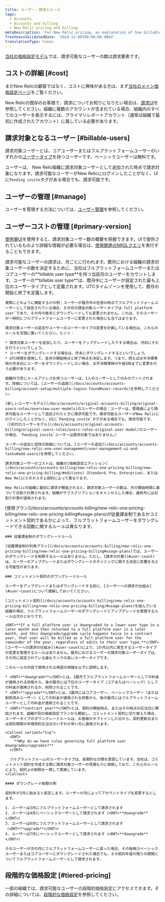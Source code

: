 ```yaml
---
title: ユーザー：請求とルール
tags:
  - Accounts
  - Accounts and billing
  - New Relic pricing and billing
metaDescription: 'For New Relic pricing, an explanation of how billable users are calculated and rules for downgrading users.'
freshnessValidatedDate: '2024-11-08T00:00:00.000Z'
translationType: human
---
```


[当社の価格設定モデル](/docs/accounts/accounts-billing/new-relic-one-pricing-billing/new-relic-one-pricing-billing)では、請求可能なユーザーの数は請求要素です。

## コストの詳細 [#cost]

まだNew Relicの顧客ではなく、コストに興味がある方は、まず[当社のメイン価格設定ページ](https://newrelic.com/pricing)をご覧ください。

New Relicの既存のお客様で、請求についてお知りになりたい場合は、[請求UI](/docs/accounts/accounts-billing/general-account-settings/introduction-account-settings)を参照してください。組織に複数のアカウントが含まれている場合、組織内のすべてのユーザーを表示するには、プライマリレポートアカウント（通常は組織で最初に作成されたアカウント）に属している必要があります。

## 請求対象となるユーザー [#billable-users]

請求対象ユーザーとは、コアユーザーまたはフルプラットフォームユーザーのいずれかの[ユーザータイプ](/docs/accounts/accounts-billing/new-relic-one-user-management/user-type)を持つユーザーです。ベーシックユーザーは無料です。

ユーザーは、 New Relic組織に請求対象ユーザーとして追加された時点で請求対象になります。請求可能なユーザーがNew Relicにログインしたことがなく、UIに`Pending invite`タグがある場合でも、請求可能です。

## ユーザーの管理 [#manage]

ユーザーを管理する方法については、[ユーザー管理](/docs/accounts/accounts-billing/new-relic-one-user-management/user-management-ui-and-tasks)を参照してください。

## ユーザーコストの管理 [#primary-version]

[使用量UI](/docs/accounts/accounts-billing/general-account-settings/introduction-account-settings/#pricing)を使用すると、請求対象ユーザー数の概要を把握できます。UIで提供されているものより詳細な情報が必要な場合は、[使用関連のNRQLクエリ](/docs/accounts/accounts-billing/new-relic-one-pricing-billing/usage-queries-alerts)を実行することもできます。

<CollapserGroup>
  <Collapser id="user-count" title="請求対象ユーザーのカウント方法">
    請求可能なユーザーの請求は、月ごとに行われます。暦月における組織の請求対象ユーザーの数を決定するために、当社はフルプラットフォームユーザーまたはコアユーザーの<DNT>**billable user type**</DNT>を持つ当該月のユーザーをカウントします。ユーザーの<DNT>**billable user type**</DNT>は、暦月中にユーザーが設定された最も上位のユーザータイプとして定義されます。UTCタイムゾーンを使用して、暦月の開始と終了を定義します。

    実際にどのように機能するかの例：ユーザーが暦月中の任意の時点でフルプラットフォームユーザーとして設定されている場合、その月の課金対象ユーザータイプは`full platform user`であり、その月の後半にダウングレードしても変更されません。これは、そのユーザーが一時的にフルプラットフォームユーザーに変更された場合にも当てはまります。

    請求対象ユーザーの追加やユーザーのユーザータイプの変更を計画している場合は、これらのルールを念頭に置いてください。ヒント：

    * 請求対象ユーザーを追加したり、ユーザーをアップグレードしたりする場合は、月初にそれを行うといいでしょう。
    * ユーザーをダウングレードする場合は、月末にダウングレードするといいでしょう。
    * UTC時間を使用して、各月の開始時点と終了時点を決定します。つまり、例えば太平洋標準時の月末日にユーザーをダウングレードしたい場合、太平洋標準時の午後5時までに変更を行う必要があります。

    組織内で同じメールアドレスを持つユーザーは、1人のユーザーとしてのみカウントされます。詳細については、[ユーザーの追跡](/docs/accounts/accounts-billing/account-setup/multiple-logins-found#user-records)を参照してください。

    [新しいユーザーモデル](/docs/accounts/original-accounts-billing/original-users-roles/overview-user-models)のユーザーの場合：ユーザーは、管理者により請求可能なユーザーとして追加されたときに請求可能です。請求可能なユーザーがNew Relicにログインしたことがなく、UIに`Pending invite`タグがある場合でも、請求可能です。（[初代のユーザーモデル](/docs/accounts/original-accounts-billing/original-users-roles/users-roles-original-user-model)のユーザーの場合、`Pending invite`ユーザーは請求対象ではありません。）

    ユーザーの追加と招待の詳細については、[ユーザーの追加](/docs/accounts/accounts-billing/new-relic-one-user-management/user-management-ui-and-tasks#add-users)を参照してください。

    請求対象ユーザーのコストは、組織の[価格設定エディション](/docs/accounts/accounts-billing/new-relic-one-pricing-billing/new-relic-one-pricing-billing/#editions)（Standard、Pro、Enterprise）、またはNew Relicとのカスタム契約によって異なります。

    New Relicの組織に最初に請求が開始されると、請求対象ユーザーの数は、月の開始時期に基づいて日割り計算されます。組織がサブスクリプションをキャンセルした場合、最終月には日割り計算が適用されます。
  </Collapser>

  <Collapser id="user-downgrade-rules" title="ユーザーダウングレードのルール">
    [使用プラン](/docs/accounts/accounts-billing/new-relic-one-pricing-billing/new-relic-one-pricing-billing#usage-plans)が従量課金制であるかコミットメント契約であるかによって、フルプラットフォームユーザーをダウングレードできる回数に関するルールは異なります。

    ### 従量課金制のダウングレードルール

    [従量課金制の利用プラン](/docs/accounts/accounts-billing/new-relic-one-pricing-billing/new-relic-one-pricing-billing#usage-plans)では、ユーザーのダウングレードを制限するルールはありません。ただし、[請求の計算](#user-count)は、ユーザーのアップグレードまたはダウングレードのタイミングに関する決定に影響を与える可能性があります。

    ### コミットメント契約のダウングレードルール

    ユーザーをアップグレードまたはダウングレードする前に、[ユーザーへの請求の仕組み](#user-count)について理解しておいてください。

    [コミットメント契約](/docs/accounts/accounts-billing/new-relic-one-pricing-billing/new-relic-one-pricing-billing/#usage-plans)を結んでいる組織の場合、フルプラットフォームユーザーのダウングレードとアップグレードを管理するルールは次のとおりです。

    <DNT>**If a full platform user is downgraded to a lower user type in a later month and then returned to a full platform user in a later month, and this downgrade/upgrade cycle happens twice in a contract year, that user will be billed as a full platform user for the remainder of the year, regardless of edits to their user type.**</DNT> [ユーザーへの請求の仕組み](#user-count)により、1か月以内に発生するユーザータイプの変更を管理するルールはありません。暦月におけるユーザーの請求対象ユーザータイプは、その月に設定されている最もランクの高いユーザータイプです。

    このルールの内容で使用される用語の詳細を以下に説明します。

    * <DNT>**downgrade**</DNT>とは、1暦月でフルプラットフォームユーザーとしての料金が適用される状態から、後の暦月には下位のユーザータイプ（コアまたはベーシック）としての料金が適用されるか、削除されることです。
    * <DNT>**upgrade**</DNT>とは、1暦月にはコアユーザー、ベーシックユーザー（または削除済みユーザー）としての料金が適用される状態から、後の暦月にはフルプラットフォームユーザーとしての料金が適用されることです。
    * <DNT>**contract year**</DNT>とは、契約の開始時点、またはその時点の応当日に開始されます。組織が別の価格設定プランから開始し、コミットメント契約に切り替えた場合、ユーザータイプのダウングレードルールは、お客様がオプトインした日から、契約更新日または契約期間の年間契約応当日のいずれか早い方に適用されます。

    <Callout variant="tip">
      <DNT>
        **Why do we have rules governing full platform user downgrades/upgrades?**
      </DNT>

      フルプラットフォームのユーザータイプは、長期的な分類を意図しています。当社は、コミットメント契約を作成する際に請求対象ユーザーの見積もりに依拠しており、これらのルールにより、契約上の制限を一貫して実施しています。
    </Callout>

    #### ダウングレード制限の例

    契約年が3月に始まると仮定します。ユーザーが月によってアカウントタイプを変更するとします。

    1. ユーザーは3月にフルプラットフォームユーザーとして請求されます
    2. ユーザーは4月にベーシックユーザーとして請求されます（<DNT>**downgrade**</DNT>）
    3. ユーザーは6月にフルプラットフォームユーザーとして請求されます（<DNT>**upgrade**</DNT>）
    4. ユーザーは7月にベーシックユーザーとして請求されます（<DNT>**downgrade**</DNT>）

    そのユーザーが次の月にフルプラットフォームユーザーに戻った場合、その後再びベーシックユーザーまたはコアユーザーにダウングレードされた場合でも、その契約年度の残りの期間についてフルプラットフォームユーザーとして請求されます。
  </Collapser>
</CollapserGroup>

## 段階的な価格設定 [#tiered-pricing]

一部の組織では、請求可能なユーザーの段階的価格設定にアクセスできます。その詳細については、[段階的な価格設定](/docs/accounts/accounts-billing/new-relic-one-pricing-billing/new-relic-one-pricing-billing#tiered-pricing)を参照してください。